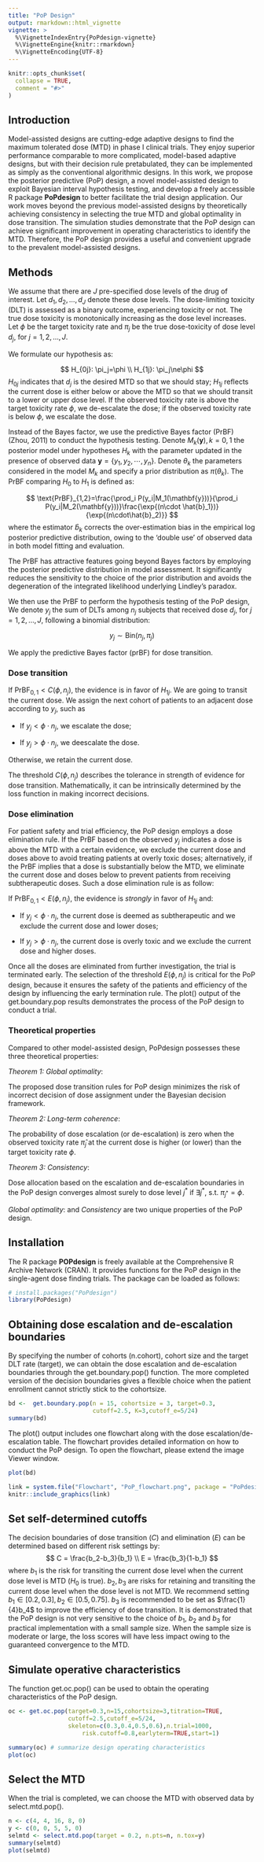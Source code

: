 ```yaml
---
title: "PoP Design"
output: rmarkdown::html_vignette
vignette: >
  %\VignetteIndexEntry{PoPdesign-vignette}
  %\VignetteEngine{knitr::rmarkdown}
  %\VignetteEncoding{UTF-8}
---
```


```r
knitr::opts_chunk$set(
  collapse = TRUE,
  comment = "#>"
)
```

## Introduction

Model-assisted designs are cutting-edge adaptive designs to find the maximum tolerated dose (MTD) in phase I clinical trials. They enjoy superior performance comparable to more complicated, model-based adaptive designs, but with their decision rule pretabulated, they can be implemented as simply as the conventional algorithmic designs. In this work, we propose the posterior predictive (PoP) design, a novel model-assisted design to exploit Bayesian interval hypothesis testing, and develop a freely accessible R package **PoPdesign** to better facilitate the trial design application. Our work moves beyond the previous model-assisted designs by theoretically achieving consistency in selecting the true MTD and global optimality in dose transition. The simulation studies demonstrate that the PoP design can achieve significant improvement in operating characteristics to identify the MTD. Therefore, the PoP design provides a useful and convenient upgrade to the prevalent model-assisted designs.

## Methods

We assume that there are $J$ pre-specified dose levels of the drug of interest. Let $d_1,d_2,\ldots,d_J$ denote these dose levels. The dose-limiting toxicity (DLT) is assessed as a binary outcome, experiencing toxicity or not. The true dose toxicity is monotonically increasing as the dose level increases. Let $\phi$ be the target toxicity rate and $\pi_j$ be the true dose-toxicity of dose level $d_j$, for $j=1,2,\ldots,J$.

We formulate our hypothesis as:

$$
H_{0j}: \pi_j=\phi \\
H_{1j}: \pi_j\ne\phi
$$
$H_{0j}$ indicates that $d_j$ is the desired MTD so that we should stay; $H_{1j}$ reflects the current dose is either below or above the MTD so that we should transit to a lower or upper dose level. If the observed toxicity rate is above the target toxicity rate $\phi$, we de-escalate the dose; if the observed toxicity rate is below $\phi$, we escalate the dose.

Instead of the Bayes factor, we use the predictive Bayes factor (PrBF) (Zhou, 2011) to conduct the hypothesis testing. Denote $M_k (\mathbf{y}),k=0,1$ the posterior model under hypotheses $H_k$ with the parameter updated in the presence of observed data $\mathbf{y}=\{y_1,y_2,\cdots,y_n\}$. Denote $\theta_k$ the parameters considered in the model $M_k$ and specify a prior distribution as $\pi(\theta_k)$. The PrBF comparing $H_0$ to $H_1$ is defined as:

$$
\text{PrBF}_{1,2}=\frac{\prod_i P(y_i|M_1(\mathbf{y}))}{\prod_i P(y_i|M_2(\mathbf{y}))}\frac{\exp{(n\cdot \hat{b}_1})}{\exp{(n\cdot\hat{b}_2)}}
$$
where the estimator $\hat{b}_k$ corrects the over-estimation bias in the empirical log posterior predictive distribution, owing to the 'double use' of observed data in both model fitting and evaluation. 

The PrBF has attractive features going beyond Bayes factors by employing the posterior predictive distribution in model assessment. It significantly reduces the sensitivity to the choice of the prior distribution and avoids the degeneration of the integrated likelihood underlying Lindley's paradox.

We then use the PrBF to perform the hypothesis testing of the PoP design, We denote $y_j$ the sum of DLTs among $n_j$ subjects that received dose $d_j$, for $j=1,2,\dots,J$, following a binomial distribution:

$$
y_j\sim\text{Bin}(n_j,\pi_j)
$$

We apply the predictive Bayes factor (prBF) for dose transition.

### Dose transition
If $\text{PrBF}_{0,1}<C(\phi,n_j)$, the evidence is in favor of $H_{1j}$. We are going to transit the current dose. We assign the next cohort of patients to an adjacent dose according to $y_j$, such as

* If $y_j<\phi \cdot n_j$, we escalate the dose;

* If $y_j>\phi \cdot  n_j$, we deescalate the dose.

Otherwise, we retain the current dose.

The threshold $C(\phi, n_j)$ describes the tolerance in strength of evidence for dose transition. 
Mathematically, it can be intrinsically determined by the loss function in making incorrect decisions. 

### Dose elimination

For patient safety and trial efficiency, the PoP design employs a dose elimination rule. If the PrBF based on the observed $y_j$ indicates a dose is above the MTD with a certain evidence, we exclude the current dose and doses above to avoid treating patients at overly toxic doses; alternatively, if the PrBF implies that a dose is substantially below the MTD, we eliminate the current dose and doses below to prevent patients from receiving subtherapeutic doses. Such a dose elimination rule is as follow:

If $\text{PrBF}_{0,1}<E(\phi, n_j)$, the evidence is $\textit{strongly}$ in favor of $H_{1j}$ and:

* If $y_j<\phi \cdot n_j$, the current dose is deemed as subtherapeutic and we exclude the current dose and lower doses;

* If $y_j>\phi \cdot n_j$, the current dose is overly toxic and we exclude the current dose and higher doses.

Once all the doses are eliminated from further investigation, the trial is terminated early. The selection of the threshold $E(\phi, n_j)$ is critical for the PoP design, because it ensures the safety of the patients and efficiency of the design by influencing the early termination rule. The plot() output of the get.boundary.pop results demonstrates the process of the PoP design to conduct a trial.

### Theoretical properties

Compared to other model-assisted design, PoPdesign possesses these three theoretical properties:

$\textit{Theorem 1: Global optimality}$:

The proposed dose transition rules for PoP design minimizes the risk of incorrect decision of dose assignment under the Bayesian decision framework.

$\textit{Theorem 2: Long-term coherence}$:

The probability of dose escalation (or de-escalation) is zero when the observed toxicity rate $\hat{\pi}_j$ at the current dose is higher (or lower) than the target toxicity rate $\phi$.

$\textit{Theorem 3: Consistency}$:

Dose allocation based on the escalation and de-escalation boundaries in the PoP design converges almost surely to dose level $j^*$ if $\exists j^*$, s.t. $\pi_{j^*}=\phi$. 

$\textit{Global optimality}$: and $\textit{Consistency}$ are two unique properties of the PoP design.

## Installation

The R package **POPdesign** is freely available at the Comprehensive R Archive Network (CRAN). It provides functions for the PoP design in the single-agent dose finding trials. The package can be loaded as follows: 

```r
# install.packages("PoPdesign")
library(PoPdesign)
```


## Obtaining dose escalation and de-escalation boundaries

By specifying the number of cohorts (n.cohort), cohort size and the target DLT rate (target), we can obtain the dose escalation and de-escalation boundaries through the get.boundary.pop() function. The more completed version of the decision boundaries gives a flexible choice when the patient enrollment cannot strictly stick to the cohortsize. 

```r
bd <-  get.boundary.pop(n = 15, cohortsize = 3, target=0.3, 
                        cutoff=2.5, K=3,cutoff_e=5/24)
summary(bd)
```

The plot() output includes one flowchart along with the dose escalation/de-escalation table. The flowchart provides detailed information on how to conduct the PoP design. To open the flowchart, please extend the image Viewer window.

```r
plot(bd)
```

```r
link = system.file("Flowchart", "PoP_flowchart.png", package = "PoPdesign")
knitr::include_graphics(link)

```


## Set self-determined cutoffs
The decision boundaries of dose transition ($C$) and elimination ($E$) can be determined based on different risk settings by: 
$$
C = \frac{b_2-b_3}{b_1} \\
E = \frac{b_3}{1-b_1}
$$
where $b_1$ is the risk for transiting the current dose level when the current dose level is MTD ($H_0$ is true). $b_2, b_3$ are risks for retaining and transiting the current dose level when the dose level is not MTD. 
We recommend setting $b_1 \in [0.2,0.3], b_2\in[0.5,0.75]$. $b_3$ is recommended to be set as $\frac{1}{4}b_4$ to improve the efficiency of dose transition. It is demonstrated that the PoP design is not very sensitive to the choice of $b_1$, $b_2$ and $b_3$ for practical implementation with a small sample size. When the sample size is moderate or large, the loss scores will have less impact owing to the guaranteed convergence to the MTD.

## Simulate operative characteristics

The function get.oc.pop() can be used to obtain the operating characteristics of the PoP design.

```r
oc <- get.oc.pop(target=0.3,n=15,cohortsize=3,titration=TRUE,
                 cutoff=2.5,cutoff_e=5/24,
                 skeleton=c(0.3,0.4,0.5,0.6),n.trial=1000,
                     risk.cutoff=0.8,earlyterm=TRUE,start=1)

summary(oc) # summarize design operating characteristics
plot(oc)
```


## Select the MTD

When the trial is completed, we can choose the MTD with observed data by select.mtd.pop().

```r
n <- c(4, 4, 16, 8, 0) 
y <- c(0, 0, 5, 5, 0)
selmtd <- select.mtd.pop(target = 0.2, n.pts=n, n.tox=y)
summary(selmtd)
plot(selmtd) 

```

